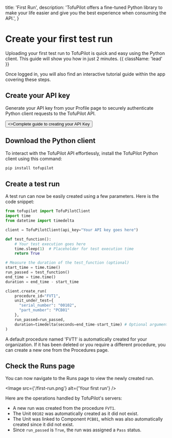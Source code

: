   title: 'First Run',
  description:
    'TofuPilot offers a fine-tuned Python library to make your life easier and give you the best experience when consuming the API.',
}

# Create your first test run

Uploading your first test run to TofuPilot is quick and easy using the Python client. This guide will show you how in just 2 minutes. {{ className: 'lead' }}

<Note>
  Once logged in, you will also find an interactive tutorial guide within the
  app covering these steps.
</Note>

## Create your API key

Generate your API key from your Profile page to securely authenticate Python client requests to the TofuPilot API.

<div className="not-prose">
  <Button href="/api-key" variant="text" arrow="right">
    <>Complete guide to creating your API Key</>
  </Button>
</div>

## Download the Python client

To interact with the TofuPilot API effortlessly, install the TofuPilot Python client using this command:

```bash {{ title: 'bash' }}
pip install tofupilot
```

## Create a test run

A test run can now be easily created using a few parameters. Here is the code snippet:

```python {{ title: 'first_upload.py'}}
from tofupilot import TofuPilotClient
import time
from datetime import timedelta

client = TofuPilotClient(api_key="Your API key goes here")

def test_function():
    # Your test execution goes here
    time.sleep(1)  # Placeholder for test execution time
    return True

# Measure the duration of the test_function (optional)
start_time = time.time()
run_passed = test_function()
end_time = time.time()
duration = end_time - start_time

client.create_run(
    procedure_id="FVT1",
    unit_under_test={
      "serial_number": "00102",
      "part_number": "PCB01"
    },
    run_passed=run_passed,
    duration=timedelta(seconds=end_time-start_time) # Optional argument
)
```

<Note>
  A default procedure named 'FVT1' is automatically created for your
  organization. If it has been deleted or you require a different procedure, you
  can create a new one from the Procedures page.
</Note>

## Check the Runs page

You can now navigate to the Runs page to view the newly created run.

<Image src={'/first-run.png'} alt={'Your first run'} />

Here are the operations handled by TofuPilot's servers:

- A new run was created from the procedure `FVT1`.
- The Unit `00102` was automatically created as it did not exist.
- The Unit was linked to Component `PCB01`, which was also automatically created since it did not exist.
- Since `run_passed` is `True`, the run was assigned a `Pass` status.
